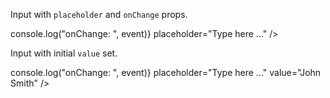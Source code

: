 
<Meta title="Inputs/InputSearch" component={InputSearch} />

Input with `placeholder` and `onChange` props.

<Canvas>
	<Story name="With Placeholder">
		<InputSearch
			onChange={(event) => console.log("onChange: ", event)}
			placeholder="Type here ..."
		/>
	</Story>
</Canvas>

Input with initial `value` set.

<Canvas>
	<Story name="With Value">
		<InputSearch
			onChange={(event) => console.log("onChange: ", event)}
			placeholder="Type here ..."
			value="John Smith"
		/>
	</Story>
</Canvas>
